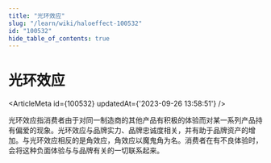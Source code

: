 ```yaml
---
title: "光环效应"
slug: "/learn/wiki/haloeffect-100532"
id: "100532"
hide_table_of_contents: true
---
```



# 光环效应

<ArticleMeta id={100532} updatedAt={'2023-09-26 13:58:51'} />
<div className='border-solid border-b border-t-0 my-4 border-[var(--ifm-color-gray-300)]' />

光环效应指消费者由于对同一制造商的其他产品有积极的体验而对某一系列产品持有偏爱的现象。光环效应与品牌实力、品牌忠诚度相关，并有助于品牌资产的增加。与光环效应相反的是角效应，角效应以魔鬼角为名。消费者在有不良体验时，会将这种负面体验与与品牌有关的一切联系起来。
